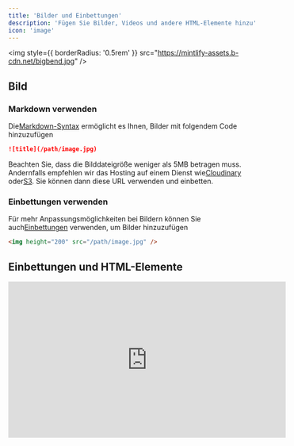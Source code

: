 ```yaml
---
title: 'Bilder und Einbettungen'
description: 'Fügen Sie Bilder, Videos und andere HTML-Elemente hinzu'
icon: 'image'
---
```


<img style={{ borderRadius: '0.5rem' }} src="https://mintlify-assets.b-cdn.net/bigbend.jpg" />

## Bild

### Markdown verwenden

Die[Markdown-Syntax](https://www.markdownguide.org/basic-syntax/#images) ermöglicht es Ihnen, Bilder mit folgendem Code hinzuzufügen

```md
![title](/path/image.jpg)
```

Beachten Sie, dass die Bilddateigröße weniger als 5MB betragen muss. Andernfalls empfehlen wir das Hosting auf einem Dienst wie[Cloudinary](https://cloudinary.com/) oder[S3](https://aws.amazon.com/s3/). Sie können dann diese URL verwenden und einbetten.

### Einbettungen verwenden

Für mehr Anpassungsmöglichkeiten bei Bildern können Sie auch[Einbettungen](/writing-content/embed) verwenden, um Bilder hinzuzufügen

```html
<img height="200" src="/path/image.jpg" />
```

## Einbettungen und HTML-Elemente

<iframe width="560" height="315" src="https://www.youtube.com/embed/4KzFe50RQkQ" title="YouTube video player" frameBorder="0" allow="accelerometer; autoplay; clipboard-write; encrypted-media; gyroscope; picture-in-picture" allowFullScreen style={{ width: '100%', borderRadius: '0.5rem' }} />

<br />

<Tip>
  Mintlify unterstützt[HTML-Tags in Markdown](https://www.markdownguide.org/basic-syntax/#html). Dies ist hilfreich, wenn Sie HTML-Tags gegenüber der Markdown-Syntax bevorzugen und ermöglicht es Ihnen, Dokumentation mit unbegrenzter Flexibilität zu erstellen.
</Tip>

### iFrames

Lädt eine andere HTML-Seite innerhalb des Dokuments. Wird am häufigsten zum Einbetten von Videos verwendet.

```html
<iframe src="https://www.youtube.com/embed/4KzFe50RQkQ"> </iframe>
```
